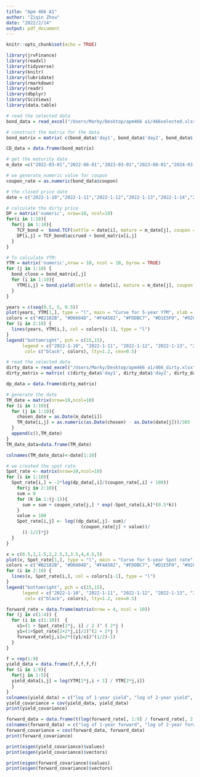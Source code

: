 ---
title: "Apm 466 A1"
author: "Ziqin Zhou"
date: "2022/2/14"
output: pdf_document
---

```{r setup, include=FALSE}
knitr::opts_chunk$set(echo = TRUE)
```

```{r, echo=F, message=F, warning=F, out.width="80%", out.height="80%"}
library(jrvFinance)
library(readxl)
library(tidyverse)
library(knitr)
library(lubridate)
library(rmarkdown)
library(readr)
library(dbplyr)
library(SciViews)
library(data.table)
```

```{r, echo=F, message=F, warning=F, out.width="80%", out.height="80%"}
# read the selected data
bond_data = read_excel("/Users/Marky/Desktop/apm466 a1/466selected.xlsx")

# construct the matrix for the data
bond_matrix = matrix( c(bond_data$'day1', bond_data$'day2', bond_data$'day3', bond_data$'day4', bond_data$'day5', bond_data$'day6', bond_data$'day7', bond_data$'day8', bond_data$'day9',bond_data$'day10'), nrow=10, ncol=10, byrow = TRUE)

CD_data = data.frame(bond_matrix)
```

```{r, echo=F, message=F, warning=F, out.width="80%", out.height="80%"}
# get the maturity date
m_date =c("2022-03-01","2022-08-01","2023-03-01","2023-08-01","2024-03-01","2024-09-01","2025-03-01","2025-09-01","2026-03-01","2026-09-01")

# we generate numeric value for coupon
coupon_rate = as.numeric(bond_data$coupon)

# the closed price date
date = c("2022-1-10","2022-1-11","2022-1-12","2022-1-13","2022-1-14","2022-1-17","2022-1-18","2022-1-19","2022-1-20","2022-1-21")

# calculate the dirty price
DP = matrix('numeric', nrow=10, ncol=10)
for(i in 1:10){
  for(j in 1:10){
    TCF_bond =  bond.TCF(settle = date[i], mature = m_date[j], coupon = coupon_rate[j], freq = 2)                      # the bond.TCF function will give us the accrued interest
    DP[i,j] = TCF_bond$accrued + bond_matrix[i,j] 
  }
}

# To calculate YTM:
YTM = matrix('numeric',nrow = 10, ncol = 10, byrow = TRUE)
for (j in 1:10) {
  bond_close = bond_matrix[,j]
  for (i in 1:10){
    YTM[i,j] = bond.yield(settle = date[i], mature = m_date[j], coupon = coupon_rate[j], freq = 2, bond_close[i], convention = "ACT/ACT", comp.freq = 2, redemption_value = 100)
  }
}
```

```{r, echo=F, message=F, warning=F, out.width="80%", out.height="80%"}
years = c(seq(0.5, 5, 0.5))
plot(years, YTM[1,], type = "l", main = "Curve for 5-year YTM", xlab = "Years", ylab = "Yield to maturity", col = "black", ylim = c(0.002, 0.0185))
colors = c("#B2182B", "#D6604D", "#F4A582", "#FDDBC7", "#D1E5F0", "#92C5DE", "#4393C3", "#2166AC", "purple", "blue")
for (i in 2:10) {
  lines(years, YTM[i,], col = colors[i-1], type = "l")
}
legend("bottomright", pch = c(15,15), 
      legend = c("2022-1-10", "2022-1-11", "2022-1-12", "2022-1-13", "2022-1-14", "2022-1-17", "2022-1-18", "2022-1-19", "2022-1-20", "2022-1-21"),
       col= c("black", colors), lty=1.2, cex=0.5)

```

```{r, echo=F, message=F, warning=F, out.width="80%", out.height="80%"}

# read the selected data
dirty_data = read_excel("/Users/Marky/Desktop/apm466 a1/466_dirty.xlsx")
dirty_matrix = matrix( c(dirty_data$'day1', dirty_data$'day2', dirty_data$'day3', dirty_data$'day4', dirty_data$'day5', dirty_data$'day6', dirty_data$'day7', dirty_data$'day8', dirty_data$'day9',dirty_data$'day10'), nrow=10, ncol=10, byrow = TRUE)

dp_data = data.frame(dirty_matrix)

# generate the date
TM_date = matrix(nrow=10,ncol=10)
for (i in 1:10){
  for (j in 1:10){
    chosen_date = as.Date(m_date[i])
    TM_date[i,j] = as.numeric(as.Date(chosen) - as.Date(date[j]))/365
  }
  append(c(),TM_date)
}
TM_date_data=data.frame(TM_date)

colnames(TM_date_data)<-date[1:10] 

```

```{r, echo=F, message=F, warning=F, out.width="80%", out.height="80%"}
# we created the spot rate
Spot_rate <- matrix(nrow=10,ncol=10)
for (i in 1:10){
  Spot_rate[i,] = -2*log(dp_data[,i]/(coupon_rate[,i] + 100))
    for(j in 2:10){
    sum = 0
    for (k in 1:(j-1)){
      sum = sum + coupon_rate[j,] * exp(-Spot_rate[i,k]*(0.5*k))
    }
    value = 100
    Spot_rate[i,j] <- log((dp_data[,j]- sum)/
                            (coupon_rate[j] + value))/
      ((-1/2)*j)
  }
}

x = c(0.5,1,1.5,2,2.5,3,3.5,4,4.5,5)
plot(x, Spot_rate[1,], type = "l", main = "Curve for 5-year Spot rate", xlab = "Years", ylab = "Spot rate", col = "black", ylim = c(0.001, 0.032))
colors = c("#B2182B", "#D6604D", "#F4A582", "#FDDBC7", "#D1E5F0", "#92C5DE", "#4393C3", "#2166AC", "purple", "blue")
for (i in 2:10) {
  lines(x, Spot_rate[i,], col = colors[i-1], type = "l")
}
legend("bottomright", pch = c(15,15), 
      legend = c("2022-1-10", "2022-1-11", "2022-1-12", "2022-1-13", "2022-1-14", "2022-1-17", "2022-1-18", "2022-1-19", "2022-1-20", "2022-1-21"),
       col= c("black", colors), lty=1.2, cex=0.5)

```


```{r, echo=F, message=F, warning=F, out.width="80%", out.height="80%"}
forward_rate = data.frame(matrix(nrow = 4, ncol = 10))
for (j in c(1:4)) {
  for (i in c(1:10))  {
    x1=(1 + Spot_rate[2*j, i] / 2 )^ ( 2*j )
    y1=(1+Spot_rate[2+2*j,i]/2)^(2 + 2*j )
    forward_rate[j,i]=2*((y1/x1)^(1/2)-1)
  }
}

f = rep(1:9)
yield_data = data.frame(f,f,f,f,f)
for (i in 1:9){
  for(j in 1:5){
  yield_data[i,j] = log(YTM[2*j,i + 1] / YTM[2*j,i])
  }
}
colnames(yield_data) = c("log of 1-year yield", "log of 2-year yield", "log of 3-year yield", "log of 4-year yield", "log of 5-year yield")
yield_covariance = cov(yield_data, yield_data)
print(yield_covariance)

forward_data = data.frame(t(log(forward_rate[, 1:9] / forward_rate[, 2:10])))
colnames(forward_data) = c("log of 1-year forward", "log of 2-year forward", "log of 3-year forward", "log of 4-year forward")
forward_covariance = cov(forward_data, forward_data)
print(forward_covariance)


```

```{r, echo=F, message=F, warning=F, out.width="80%", out.height="80%"}
print(eigen(yield_covariance)$values)
print(eigen(yield_covariance)$vectors)
```

```{r, echo=F, message=F, warning=F, out.width="80%", out.height="80%"}
print(eigen(forward_covariance)$values)
print(eigen(forward_covariance)$vectors)
```

